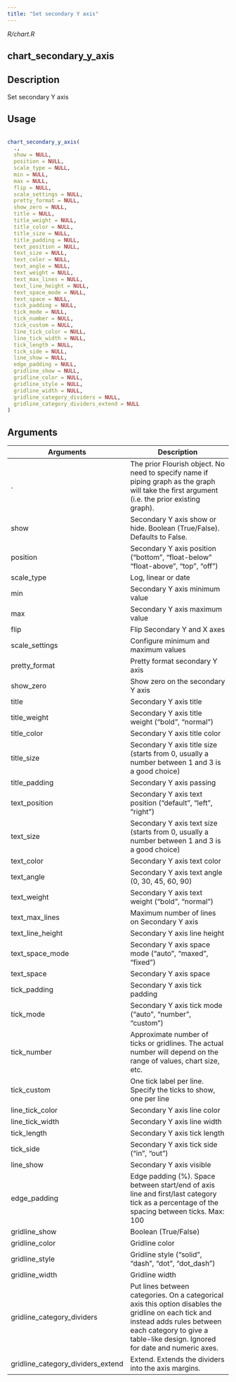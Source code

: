 ```yaml
---
title: "Set secondary Y axis"
---
```


*R/chart.R*

## chart_secondary_y_axis

## Description
 Set secondary Y axis 


## Usage
```r
 
chart_secondary_y_axis( 
  ., 
  show = NULL, 
  position = NULL, 
  scale_type = NULL, 
  min = NULL, 
  max = NULL, 
  flip = NULL, 
  scale_settings = NULL, 
  pretty_format = NULL, 
  show_zero = NULL, 
  title = NULL, 
  title_weight = NULL, 
  title_color = NULL, 
  title_size = NULL, 
  title_padding = NULL, 
  text_position = NULL, 
  text_size = NULL, 
  text_color = NULL, 
  text_angle = NULL, 
  text_weight = NULL, 
  text_max_lines = NULL, 
  text_line_height = NULL, 
  text_space_mode = NULL, 
  text_space = NULL, 
  tick_padding = NULL, 
  tick_mode = NULL, 
  tick_number = NULL, 
  tick_custom = NULL, 
  line_tick_color = NULL, 
  line_tick_width = NULL, 
  tick_length = NULL, 
  tick_side = NULL, 
  line_show = NULL, 
  edge_padding = NULL, 
  gridline_show = NULL, 
  gridline_color = NULL, 
  gridline_style = NULL, 
  gridline_width = NULL, 
  gridline_category_dividers = NULL, 
  gridline_category_dividers_extend = NULL 
) 
```

## Arguments
|Arguments|Description|
|---|---|
| . | The prior Flourish object. No need to specify name if piping graph as the graph will take the first argument (i.e. the prior existing graph). |
| show | Secondary Y axis show or hide. Boolean (True/False). Defaults to False. |
| position | Secondary Y axis position ("bottom", "float-below" "float-above", "top", "off") |
| scale_type | Log, linear or date |
| min | Secondary Y axis minimum value |
| max | Secondary Y axis maximum value |
| flip | Flip Secondary Y and X axes |
| scale_settings | Configure minimum and maximum values |
| pretty_format | Pretty format secondary Y axis |
| show_zero | Show zero on the secondary Y axis |
| title | Secondary Y axis title |
| title_weight | Secondary Y axis title weight ("bold", "normal") |
| title_color | Secondary Y axis title color |
| title_size | Secondary Y axis title size (starts from 0, usually a number between 1 and 3 is a good choice) |
| title_padding | Secondary Y axis passing |
| text_position | Secondary Y axis text position ("default", "left", "right") |
| text_size | Secondary Y axis text size (starts from 0, usually a number between 1 and 3 is a good choice) |
| text_color | Secondary Y axis text color |
| text_angle | Secondary Y axis text angle (0, 30, 45, 60, 90) |
| text_weight | Secondary Y axis text weight ("bold", "normal") |
| text_max_lines | Maximum number of lines on Secondary Y axis |
| text_line_height | Secondary Y axis line height |
| text_space_mode | Secondary Y axis space mode ("auto", "maxed", "fixed") |
| text_space | Secondary Y axis space |
| tick_padding | Secondary Y axis tick padding |
| tick_mode | Secondary Y axis tick mode ("auto", "number", "custom") |
| tick_number | Approximate number of ticks or gridlines. The actual number will depend on the range of values, chart size, etc. |
| tick_custom | One tick label per line. Specify the ticks to show, one per line |
| line_tick_color | Secondary Y axis line color |
| line_tick_width | Secondary Y axis line width |
| tick_length | Secondary Y axis tick length |
| tick_side | Secondary Y axis tick side ("in", "out") |
| line_show | Secondary Y axis visible |
| edge_padding | Edge padding (%). Space between start/end of axis line and first/last category tick as a percentage of the spacing between ticks. Max: 100 |
| gridline_show | Boolean (True/False) |
| gridline_color | Gridline color |
| gridline_style | Gridline style ("solid", "dash", "dot", "dot_dash") |
| gridline_width | Gridline width |
| gridline_category_dividers | Put lines between categories. On a categorical axis this option disables the gridline on each tick and instead adds rules between each category to give a table-like design. Ignored for date and numeric axes. |
| gridline_category_dividers_extend | Extend. Extends the dividers into the axis margins. |







